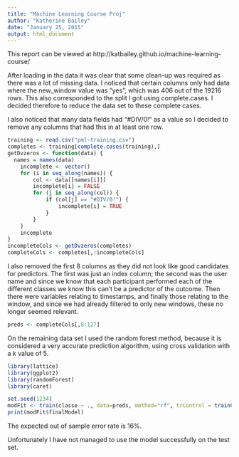 ```yaml
---
title: "Machine Learning Course Proj"
author: "Katherine Bailey"
date: "January 25, 2015"
output: html_document
---
```

This report can be viewed at http://katbailey.github.io/machine-learning-course/

After loading in the data it was clear that some clean-up was required as there was a lot of missing data. I noticed that certain columns only had data where the new_window value was "yes", which was 406 out of the 19216 rows. This also corresponded to the split I got using complete.cases. I decided therefore to reduce the data set to these complete cases.

I also noticed that many data fields had "#DIV/0!" as a value so I decided to remove any columns that had this in at least one row.

```r
training <- read.csv("pml-training.csv")
completes <- training[complete.cases(training),]
getDvzeros <- function(data) {
  names = names(data)
	incomplete <- vector()
	for (i in seq_along(names)) {
		col <- data[[names[i]]]
		incomplete[i] = FALSE
		for (j in seq_along(col)) {
			if (col[j] == "#DIV/0!") {
				incomplete[i] = TRUE
			}
		}
	}
	incomplete
}
incompleteCols <- getDvzeros(completes)
completeCols <- completes[,!incompleteCols]
```

I also removed the first 8 columns as they did not look like good candidates for predictors. The first was just an index column; the second was the user name and since we know that each participant performed each of the different classes we know this can't be a predictor of the outcome. Then there were variables relating to timestamps, and finally those relating to the window, and since we had already filtered to only new windows, these no longer seemed relevant.

```r
preds <- completeCols[,8:127]
```

On the remaining data set I used the random forest method, because it is considered a very accurate prediction algorithm, using cross validation with a k value of 5.

```r
library(lattice)
library(ggplot2)
library(randomForest)
library(caret)
```

```r
set.seed(1234)
modFit <- train(classe ~ ., data=preds, method="rf", trControl = trainControl(method="cv", number=5))
print(modFit$finalModel)
```

The expected out of sample error rate is 16%.

Unfortunately I have not managed to use the model successfully on the test set.
